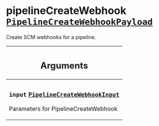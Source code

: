 <!--
  _____   ____    _   _  ____ _______   ______ _____ _____ _______
  |  __  / __   |  | |/ __ __   __| |  ____|  __ _   _|__   __|
  | |  | | |  | | |  | | |  | | | |    | |__  | |  | || |    | |
  | |  | | |  | | | . ` | |  | | | |    |  __| | |  | || |    | |
  | |__| | |__| | | |  | |__| | | |    | |____| |__| || |_   | |
  |_____/ ____/  |_| _|____/  |_|    |______|_____/_____|  |_|
  This file is auto-generated by script/generate_graphql_api_content.sh,
  please build the schema.json by running `rails api:graph:export`
  with https://github.com/buildkite/buildkite/,
  replace the content in data/graphql_data_schema.json
  and run the generation script `./scripts/generate-graphql-api-content.sh`.
-->
<!-- vale off -->

<h1 class="has-pills" data-algolia-exclude>
  pipelineCreateWebhook
  <a href="/docs/apis/graphql/schemas/object/pipelinecreatewebhookpayload" class="pill pill--object pill--normal-case pill--large" title="Go to OBJECT PipelineCreateWebhookPayload"><code>PipelineCreateWebhookPayload</code></a>

</h1>
<!-- vale on -->

<p>Create SCM webhooks for a pipeline.</p>

<table class="responsive-table responsive-table--single-column-rows">
  <thead>
    <th>
      <h2 data-algolia-exclude>Arguments</h2>
    </th>
  </thead>
  <tbody>
    <tr>
      <td>
        <h3 class="is-small has-pills">
          <code>input</code>
          <a
            href="/docs/apis/graphql/schemas/input_object/pipelinecreatewebhookinput"
            class="pill pill--input_object pill--normal-case pill--medium"
            title="Go to INPUT_OBJECT PipelineCreateWebhookInput"
          >
            <code>PipelineCreateWebhookInput</code>
          </a>
        </h3>
        <p>Parameters for PipelineCreateWebhook</p>
      </td>
    </tr>
  </tbody>
</table>
